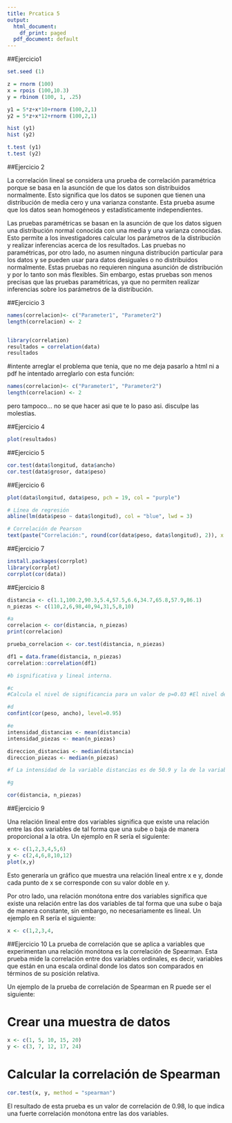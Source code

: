 ```yaml
---
title: Prcatica 5
output: 
  html_document:
    df_print: paged
  pdf_document: default
---
```

##Ejercicio1
```r
set.seed (1)

z = rnorm (100)
x = rpois (100,10.3)
y = rbinom (100, 1, .25)

y1 = 5*z+x*10+rnorm (100,2,1)
y2 = 5*z+x*12+rnorm (100,2,1)

hist (y1)
hist (y2)

t.test (y1)
t.test (y2)
```



##Ejercicio 2

La correlación lineal se considera una prueba de correlación paramétrica porque se basa en la asunción de que los datos son distribuidos normalmente. Esto significa que los datos se suponen que tienen una distribución de media cero y una varianza constante. Esta prueba asume que los datos sean homogéneos y estadísticamente independientes.

Las pruebas paramétricas se basan en la asunción de que los datos siguen una distribución normal conocida con una media y una varianza conocidas. Esto permite a los investigadores calcular los parámetros de la distribución y realizar inferencias acerca de los resultados. Las pruebas no paramétricas, por otro lado, no asumen ninguna distribución particular para los datos y se pueden usar para datos desiguales o no distribuidos normalmente. Estas pruebas no requieren ninguna asunción de distribución y por lo tanto son más flexibles. Sin embargo, estas pruebas son menos precisas que las pruebas paramétricas, ya que no permiten realizar inferencias sobre los parámetros de la distribución.

##Ejercicio 3

```r
names(correlacion)<- c("Parameter1", "Parameter2")
length(correlacion) <- 2


library(correlation)
resultados = correlation(data)
resultados
```

#intente arreglar el problema que tenia, que no me deja pasarlo a html ni a pdf he intentado arreglarlo con esta función:
```r
names(correlacion)<- c("Parameter1", "Parameter2")
length(correlacion) <- 2
```

pero tampoco... no se que hacer asi que te lo paso asi. disculpe las molestias.



##Ejercicio 4

```r
plot(resultados)
```

##Ejercicio 5
```r
cor.test(data$longitud, data$ancho)
cor.test(data$grosor, data$peso) 
```
##Ejercicio 6
```r
plot(data$longitud, data$peso, pch = 19, col = "purple")

# Línea de regresión
abline(lm(data$peso ~ data$longitud), col = "blue", lwd = 3)

# Correlación de Pearson
text(paste("Correlación:", round(cor(data$peso, data$longitud), 2)), x = 25, y = 95)


```



##Ejercicio 7
```r
install.packages(corrplot)
library(corrplot)
corrplot(cor(data))

```

##Ejercicio 8
```r

distancia <- c(1.1,100.2,90.3,5.4,57.5,6.6,34.7,65.8,57.9,86.1)
n_piezas <- c(110,2,6,98,40,94,31,5,8,10)

#a
correlacion <- cor(distancia, n_piezas)
print(correlacion)

prueba_correlacion <- cor.test(distancia, n_piezas)

df1 = data.frame(distancia, n_piezas)
correlation::correlation(df1)

#b isgnificativa y lineal interna.

#c
#Calcula el nivel de significancia para un valor de p=0.03 #El nivel de significancia es de 0.97

#d
confint(cor(peso, ancho), level=0.95)

#e
intensidad_distancias <- mean(distancia)
intensidad_piezas <- mean(n_piezas)

direccion_distancias <- median(distancia)
direccion_piezas <- median(n_piezas)

#f La intensidad de la variable distancias es de 50.9 y la de la variable número de piezas es de 34.2. La dirección de la variable distancias es de 57.5 y la de la variable número de piezas es de 10.

#g

cor(distancia, n_piezas)

```



##Ejercicio 9

Una relación lineal entre dos variables significa que existe una relación entre las dos variables de tal forma que una sube o baja de manera proporcional a la otra. Un ejemplo en R sería el siguiente:
```r
x <- c(1,2,3,4,5,6)
y <- c(2,4,6,8,10,12)
plot(x,y)
```

Esto generaría un gráfico que muestra una relación lineal entre x e y, donde cada punto de x se corresponde con su valor doble en y.

Por otro lado, una relación monótona entre dos variables significa que existe una relación entre las dos variables de tal forma que una sube o baja de manera constante, sin embargo, no necesariamente es lineal. Un ejemplo en R sería el siguiente:


```r
x <- c(1,2,3,4,
```

##Ejercicio 10 
La prueba de correlación que se aplica a variables que experimentan una relación monótona es la correlación de Spearman. Esta prueba mide la correlación entre dos variables ordinales, es decir, variables que están en una escala ordinal donde los datos son comparados en términos de su posición relativa.

Un ejemplo de la prueba de correlación de Spearman en R puede ser el siguiente:

# Crear una muestra de datos

```r

x <- c(1, 5, 10, 15, 20)
y <- c(3, 7, 12, 17, 24)
```

# Calcular la correlación de Spearman
```r
cor.test(x, y, method = "spearman")
```

El resultado de esta prueba es un valor de correlación de 0.98, lo que indica una fuerte correlación monótona entre las dos variables.



